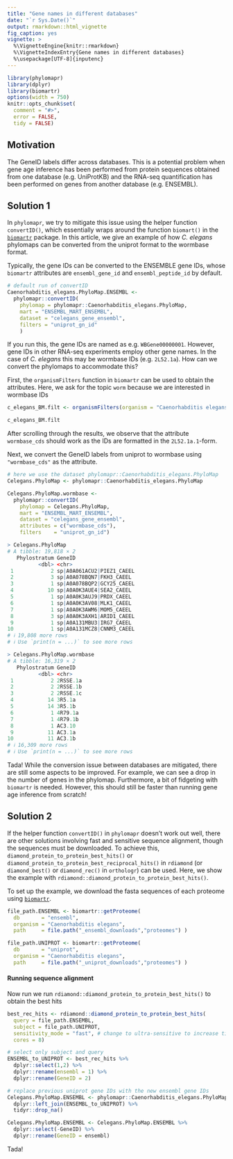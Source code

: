 ```yaml
---
title: "Gene names in different databases"
date: "`r Sys.Date()`"
output: rmarkdown::html_vignette
fig_caption: yes
vignette: >
  %\VignetteEngine{knitr::rmarkdown}
  %\VignetteIndexEntry{Gene names in different databases}
  %\usepackage[UTF-8]{inputenc}
---
```


```r
library(phylomapr)
library(dplyr)
library(biomartr)
options(width = 750)
knitr::opts_chunk$set(
  comment = "#>",
  error = FALSE,
  tidy = FALSE)
```

## Motivation

The GeneID labels differ across databases. This is a potential problem when gene age inference has been performed from protein sequences obtained from one database (e.g. UniProtKB) and the RNA-seq quantification has been performed on genes from another database (e.g. ENSEMBL).

## Solution 1

In `phylomapr`, we try to mitigate this issue using the helper function `convertID()`, which essentially wraps around the function `biomart()` in the [`biomartr`](https://docs.ropensci.org/biomartr/) package. In this article, we give an example of how _C. elegans_ phylomaps can be converted from the uniprot format to the wormbase format.

Typically, the gene IDs can be converted to the ENSEMBLE gene IDs, whose `biomartr` attributes are `ensembl_gene_id` and `ensembl_peptide_id` by default.

```r
# default run of convertID
Caenorhabditis_elegans.PhyloMap.ENSEMBL <- 
  phylomapr::convertID(
    phylomap = phylomapr::Caenorhabditis_elegans.PhyloMap,
    mart = "ENSEMBL_MART_ENSEMBL",
    dataset = "celegans_gene_ensembl",
    filters = "uniprot_gn_id"
    )
```

If you run this, the gene IDs are named as e.g. `WBGene00000001`. However, gene IDs in other RNA-seq experiments employ other gene names. In the case of _C. elegans_ this may be wormbase IDs (e.g. `2L52.1a`). How can we convert the phylomaps to accommodate this?

First, the `organismFilters` function in `biomartr` can be used to obtain the attributes. Here, we ask for the topic `worm` because we are interested in wormbase IDs

```r
c_elegans_BM.filt <- organismFilters(organism = "Caenorhabditis elegans", topic = "worm")
```
```r
c_elegans_BM.filt
```

After scrolling through the results, we observe that the attribute `wormbase_cds` should work as the IDs are formatted in the `2L52.1a.1`-form.

Next, we convert the GeneID labels from uniprot to wormbase using `"wormbase_cds"` as the attribute.

```r
# here we use the dataset phylomapr::Caenorhabditis_elegans.PhyloMap
Celegans.PhyloMap <- phylomapr::Caenorhabditis_elegans.PhyloMap

Celegans.PhyloMap.wormbase <-
  phylomapr::convertID(
    phylomap = Celegans.PhyloMap,
    mart = "ENSEMBL_MART_ENSEMBL",
    dataset = "celegans_gene_ensembl",
    attributes = c("wormbase_cds"),
    filters    = "uniprot_gn_id")
```

```r
> Celegans.PhyloMap
# A tibble: 19,818 × 2
   Phylostratum GeneID                   
          <dbl> <chr>                    
 1            2 sp|A0A061ACU2|PIEZ1_CAEEL
 2            3 sp|A0A078BQN7|FKH3_CAEEL 
 3            1 sp|A0A078BQP2|GCY25_CAEEL
 4           10 sp|A0A0K3AUE4|SEA2_CAEEL 
 5            1 sp|A0A0K3AUJ9|PRDX_CAEEL 
 6            1 sp|A0A0K3AV08|MLK1_CAEEL 
 7            1 sp|A0A0K3AWM6|MOM5_CAEEL 
 8            3 sp|A0A0K3AXH1|ARID1_CAEEL
 9            1 sp|A0A131MBU3|IRG7_CAEEL 
10            1 sp|A0A131MCZ8|CNNM3_CAEEL
# ℹ 19,808 more rows
# ℹ Use `print(n = ...)` to see more rows
```

```r
> Celegans.PhyloMap.wormbase
# A tibble: 16,319 × 2
   Phylostratum GeneID  
          <dbl> <chr>   
 1            2 2RSSE.1a
 2            2 2RSSE.1b
 3            2 2RSSE.1c
 4           14 3R5.1a  
 5           14 3R5.1b  
 6            1 4R79.1a 
 7            1 4R79.1b 
 8            1 AC3.10  
 9           11 AC3.1a  
10           11 AC3.1b  
# ℹ 16,309 more rows
# ℹ Use `print(n = ...)` to see more rows
```

Tada! While the conversion issue between databases are mitigated, there are still some aspects to be improved. For example, we can see a drop in the number of genes in the phylomap. Furthermore, a bit of fidgeting with `biomartr` is needed. However, this should still be faster than running gene age inference from scratch!

## Solution 2

If the helper function `convertID()` in `phylomapr` doesn't work out well, there are other solutions involving fast and sensitive sequence alignment, though the sequences must be downloaded. To achieve this, `diamond_protein_to_protein_best_hits()` or `diamond_protein_to_protein_best_reciprocal_hits()` in `rdiamond` (or `diamond_best()` or `diamond_rec()` in `orthologr`) can be used. Here, we show the example with `rdiamond::diamond_protein_to_protein_best_hits()`.

To set up the example, we download the fasta sequences of each proteome using [`biomartr`](https://docs.ropensci.org/biomartr/).

```r
file_path.ENSEMBL <- biomartr::getProteome(
  db       = "ensembl",
  organism = "Caenorhabditis elegans",
  path     = file.path("_ensembl_downloads","proteomes") )

file_path.UNIPROT <- biomartr::getProteome(
  db       = "uniprot",
  organism = "Caenorhabditis elegans",
  path     = file.path("_uniprot_downloads","proteomes") )
```

#### Running sequence alignment

Now run we run `rdiamond::diamond_protein_to_protein_best_hits()` to obtain the best hits

```r
best_rec_hits <- rdiamond::diamond_protein_to_protein_best_hits(
  query = file_path.ENSEMBL, 
  subject = file_path.UNIPROT,
  sensitivity_mode = "fast", # change to ultra-sensitive to increase time.
  cores = 8)

# select only subject and query
ENSEMBL_to_UNIPROT <- best_rec_hits %>% 
  dplyr::select(1,2) %>%
  dplyr::rename(ensembl = 1) %>%
  dplyr::rename(GeneID = 2)

# replace previous uniprot gene IDs with the new ensembl gene IDs
Celegans.PhyloMap.ENSEMBL <- phylomapr::Caenorhabditis_elegans.PhyloMap %>%
  dplyr::left_join(ENSEMBL_to_UNIPROT) %>%
  tidyr::drop_na()

Celegans.PhyloMap.ENSEMBL <- Celegans.PhyloMap.ENSEMBL %>%
  dplyr::select(-GeneID) %>%
  dplyr::rename(GeneID = ensembl)
```

Tada!
